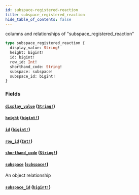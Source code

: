 ```yaml
---
id: subspace-registered-reaction
title: subspace_registered_reaction
hide_table_of_contents: false
---
```


columns and relationships of "subspace_registered_reaction"

```graphql
type subspace_registered_reaction {
  display_value: String!
  height: bigint!
  id: bigint!
  row_id: Int!
  shorthand_code: String!
  subspace: subspace!
  subspace_id: bigint!
}
```

### Fields

#### [`display_value`](#) ([`String!`](../scalars/string))

#### [`height`](#) ([`bigint!`](../scalars/bigint))

#### [`id`](#) ([`bigint!`](../scalars/bigint))

#### [`row_id`](#) ([`Int!`](../scalars/int))

#### [`shorthand_code`](#) ([`String!`](../scalars/string))

#### [`subspace`](#) ([`subspace!`](../objects/subspace))

An object relationship

#### [`subspace_id`](#) ([`bigint!`](../scalars/bigint))
